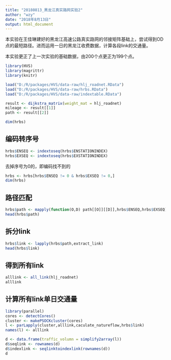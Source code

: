 ```yaml
---
title: "20180813_黑龙江真实路网实验2"
author: "wzy"
date: "2018年8月13日"
output: html_document
---
```


本实验在王佳琳建好的黑龙江高速公路真实路网的邻接矩阵基础上，尝试得到OD点的最短路径。进而运用一日的黑龙江收费数据，计算各段link的交通量。

本实验更正了上一次实验的基础数据，由200个点更正为199个点。

```r
library(HVS)
library(magrittr)
library(knitr)
```

```r
load("D:/R/packages/HVS/data-raw/hlj_roadnet.RData")
load("D:/R/packages/HVS/data-raw/hrbs.RData")
load("D:/R/packages/HVS/data-raw/indextable.RData")
```

```r
result <- dijkstra_matrix(weight_mat = hlj_roadnet)
mileage <- result[[1]]
path <- result[[2]]
```

```r
dim(hrbs)
```

## 编码转序号

```r
hrbs$ENSEQ <- indextoseq(hrbs$ENSTATIONINDEX)
hrbs$EXSEQ <- indextoseq(hrbs$EXSTATIONINDEX)
```

去掉序号为0的，即编码找不到的

```r
hrbs <- hrbs[hrbs$ENSEQ != 0 & hrbs$EXSEQ != 0,]
dim(hrbs)
```

## 路径匹配

```r
hrbs$path <- mapply(function(O,D) path[[O]][[D]],hrbs$ENSEQ,hrbs$EXSEQ)
head(hrbs$path)
```

## 拆分link

```r
hrbs$link <- lapply(hrbs$path,extract_link)
head(hrbs$link)
```

## 得到所有link

```r
alllink <- all_link(hlj_roadnet)
alllink
```

## 计算所有link单日交通量

```r
library(parallel)
cores <- detectCores()
cluster <- makePSOCKcluster(cores)
l <- parLapply(cluster,alllink,caculate_natureflow,hrbs$link)
names(l) <- alllink
```

```r
d <- data.frame(traffic_volumn = simplify2array(l))
d$seqlink <- rownames(d)
d$indexlink <- seqlinktoindexlink(rownames(d))
d
```

